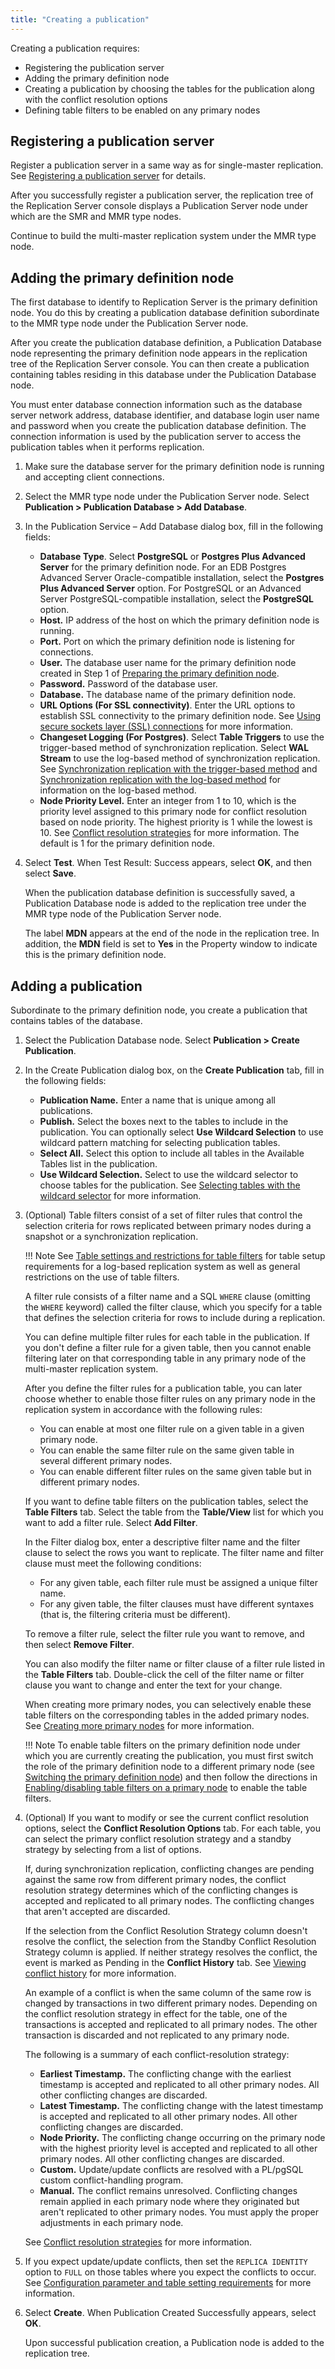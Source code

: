 ```yaml
---
title: "Creating a publication"
---
```


<div id="creating_publication_mmr" class="registered_link"></div>

Creating a publication requires:

-   Registering the publication server
-   Adding the primary definition node
-   Creating a publication by choosing the tables for the publication along with the conflict resolution options
-   Defining table filters to be enabled on any primary nodes

<div id="registering_pub_server" class="registered_link"></div>

## Registering a publication server

Register a publication server in a same way as for single-master replication. See [Registering a publication server](../05_smr_operation/02_creating_publication/01_registering_publication_server/#registering_publication_server) for details.

After you successfully register a publication server, the replication tree of the Replication Server console displays a Publication Server node under which are the SMR and MMR type nodes.

Continue to build the multi-master replication system under the MMR type node.

<div id="adding_pdn" class="registered_link"></div>

## Adding the primary definition node

The first database to identify to Replication Server is the primary definition node. You do this by creating a publication database definition subordinate to the MMR type node under the Publication Server node.

After you create the publication database definition, a Publication Database node representing the primary definition node appears in the replication tree of the Replication Server console. You can then create a publication containing tables residing in this database under the Publication Database node.

You must enter database connection information such as the database server network address, database identifier, and database login user name and password when you create the publication database definition. The connection information is used by the publication server to access the publication tables when it performs replication.

1. Make sure the database server for the primary definition node is running and accepting client connections.

1. Select the MMR type node under the Publication Server node. Select **Publication > Publication Database > Add Database**. 

1. In the Publication Service – Add Database dialog box, fill in the following fields:

   -   **Database Type**. Select **PostgreSQL** or **Postgres Plus Advanced Server** for the primary definition node. For an EDB Postgres Advanced Server Oracle-compatible installation, select the **Postgres Plus Advanced Server** option. For PostgreSQL or an Advanced Server PostgreSQL-compatible installation, select the **PostgreSQL** option.
   -   **Host.** IP address of the host on which the primary definition node is running.
   -   **Port.** Port on which the primary definition node is listening for connections.
   -   **User.** The database user name for the primary definition node created in Step 1 of [Preparing the primary definition node](01_pre_steps/#prepare_pdn).
   -   **Password.** Password of the database user.
   -   **Database.** The database name of the primary definition node.
   -   **URL Options (For SSL connectivity)**. Enter the URL options to establish SSL connectivity to the primary definition node. See [Using secure sockets layer (SSL) connections](../07_common_operations/11_using_ssl_connections/#using_ssl_connections) for more information.
   -   **Changeset Logging (For Postgres)**. Select **Table Triggers** to use the trigger-based method of synchronization replication. Select **WAL Stream** to use the log-based method of synchronization replication. See [Synchronization replication with the trigger-based method](../02_overview/02_replication_concepts_and_definitions/09_sync_replication_trigger_based/#sync_replication_trigger_based) and [Synchronization replication with the log-based method](../02_overview/02_replication_concepts_and_definitions/10_sync_replication_log_based/#sync_replication_log_based) for information on the log-based method.
   -   **Node Priority Level.** Enter an integer from 1 to 10, which is the priority level assigned to this primary node for conflict resolution based on node priority. The highest priority is 1 while the lowest is 10. See [Conflict resolution strategies](06_conflict_resolution/04_conflict_resolution_strategies/#conflict_resolution_strategies) for more information. The default is 1 for the primary definition node.

1. Select **Test**. When Test Result: Success appears, select **OK**, and then select **Save**.

   When the publication database definition is successfully saved, a Publication Database node is added to the replication tree under the MMR type node of the Publication Server node.

   The label **MDN** appears at the end of the node in the replication tree. In addition, the **MDN** field is set to **Yes** in the Property window to indicate this is the primary definition node.

<div id="add_pub_mmr" class="registered_link"></div>

## Adding a publication

Subordinate to the primary definition node, you create a publication that contains tables of the database.

1. Select the Publication Database node. Select **Publication > Create Publication**. 

1. In the Create Publication dialog box, on the **Create Publication** tab, fill in the following fields:

   -   **Publication Name.** Enter a name that is unique among all publications.
   -   **Publish.** Select the boxes next to the tables to include in the publication. You can optionally select **Use Wildcard Selection** to use wildcard pattern matching for selecting publication tables.
   -   **Select All.** Select this option to include all tables in the Available Tables list in the publication.
   -   **Use Wildcard Selection.** Select to use the wildcard selector to choose tables for the publication. See [Selecting tables with the wildcard selector](../07_common_operations/01_select_tables_wildcard_selector/#select_tables_wildcard_selector) for more information.

1. (Optional) Table filters consist of a set of filter rules that control the selection criteria for rows replicated between primary nodes during a snapshot or a synchronization replication.

   !!! Note
       See [Table settings and restrictions for table filters](../02_overview/02_replication_concepts_and_definitions/13_table_filters/#table_settings_and_restrictions_for_table_filters) for table setup requirements for a log-based replication system as well as general restrictions on the use of table filters.

   A filter rule consists of a filter name and a SQL `WHERE` clause (omitting the `WHERE` keyword) called the filter clause, which you specify for a table that defines the selection criteria for rows to include during a replication.

   You can define multiple filter rules for each table in the publication. If you don't define a filter rule for a given table, then you cannot enable filtering later on that corresponding table in any primary node of the multi-master replication system.

   After you define the filter rules for a publication table, you can later choose whether to enable those filter rules on any primary node in the replication system in accordance with the following rules:

   -   You can enable at most one filter rule on a given table in a given primary node.
   -   You can enable the same filter rule on the same given table in several different primary nodes.
   -   You can enable different filter rules on the same given table but in different primary nodes.

   If you want to define table filters on the publication tables, select the **Table Filters** tab. Select the table from the **Table/View** list for which you want to add a filter rule. Select **Add Filter**.

   In the Filter dialog box, enter a descriptive filter name and the filter clause to select the rows you want to replicate. The filter name and filter clause must meet the following conditions:

   -   For any given table, each filter rule must be assigned a unique filter name.
   -   For any given table, the filter clauses must have different syntaxes (that is, the filtering criteria must be different).

   To remove a filter rule, select the filter rule you want to remove, and then select **Remove Filter**.

   You can also modify the filter name or filter clause of a filter rule listed in the **Table Filters** tab. Double-click the cell of the filter name or filter clause you want to change and enter the text for your change.

   When creating more primary nodes, you can selectively enable these table filters on the corresponding tables in the added primary nodes. See [Creating more primary nodes](03_creating_primary_nodes/#creating_primary_nodes) for more information.

   !!! Note
       To enable table filters on the primary definition node under which you are currently creating the publication, you must first switch the role of the primary definition node to a different primary node (see [Switching the primary definition node](10_switching_pdn/#switching_pdn)) and then follow the directions in [Enabling/disabling table filters on a primary node](09_enable_disable_table_filters/#enable_disable_table_filters) to enable the table filters.

1. (Optional) If you want to modify or see the current conflict resolution options, select the **Conflict Resolution Options** tab. For each table, you can select the primary conflict resolution strategy and a standby strategy by selecting from a list of options.

   If, during synchronization replication, conflicting changes are pending against the same row from different primary nodes, the conflict resolution strategy determines which of the conflicting changes is accepted and replicated to all primary nodes. The conflicting changes that aren't accepted are discarded.

   If the selection from the Conflict Resolution Strategy column doesn't resolve the conflict, the selection from the Standby Conflict Resolution Strategy column is applied. If neither strategy resolves the conflict, the event is marked as Pending in the **Conflict History** tab. See [Viewing conflict history](06_conflict_resolution/11_view_conflict_history/) for more information.

   An example of a conflict is when the same column of the same row is changed by transactions in two different primary nodes. Depending on the conflict resolution strategy in effect for the table, one of the transactions is accepted and replicated to all primary nodes. The other transaction is discarded and not replicated to any primary node.

   The following is a summary of each conflict-resolution strategy:

   -   **Earliest Timestamp.** The conflicting change with the earliest timestamp is accepted and replicated to all other primary nodes. All other conflicting changes are discarded.
   -   **Latest Timestamp.** The conflicting change with the latest timestamp is accepted and replicated to all other primary nodes. All other conflicting changes are discarded.
   -   **Node Priority.** The conflicting change occurring on the primary node with the highest priority level is accepted and replicated to all other primary nodes. All other conflicting changes are discarded.
   -   **Custom.** Update/update conflicts are resolved with a PL/pgSQL custom conflict-handling program.
   -   **Manual.** The conflict remains unresolved. Conflicting changes remain applied in each primary node where they originated but aren't replicated to other primary nodes. You must apply the proper adjustments in each primary node.

   See [Conflict resolution strategies](06_conflict_resolution/04_conflict_resolution_strategies/#conflict_resolution_strategies) for more information.

1. If you expect update/update conflicts, then set the `REPLICA IDENTITY` option to `FULL` on those tables where you expect the conflicts to occur. See [Configuration parameter and table setting requirements](06_conflict_resolution/01_configuration_para_andtable_setting/#configuration_para_and_table_setting) for more information.

1. Select **Create**. When Publication Created Successfully appears, select **OK**.

   Upon successful publication creation, a Publication node is added to the replication tree.
